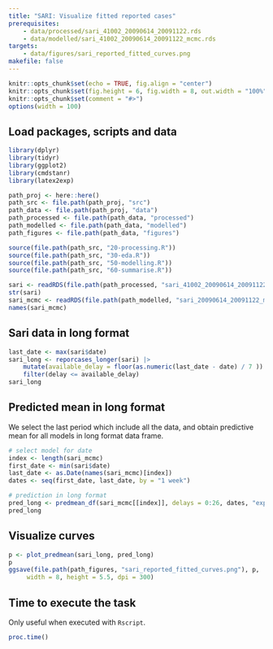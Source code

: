 ```yaml
---
title: "SARI: Visualize fitted reported cases"
prerequisites:
    - data/processed/sari_41002_20090614_20091122.rds
    - data/modelled/sari_41002_20090614_20091122_mcmc.rds
targets:
    - data/figures/sari_reported_fitted_curves.png
makefile: false
---
```


```r
knitr::opts_chunk$set(echo = TRUE, fig.align = "center")
knitr::opts_chunk$set(fig.height = 6, fig.width = 8, out.width = "100%")
knitr::opts_chunk$set(comment = "#>")
options(width = 100)
```

## Load packages, scripts and data

```r
library(dplyr)
library(tidyr)
library(ggplot2)
library(cmdstanr)
library(latex2exp)

path_proj <- here::here()
path_src <- file.path(path_proj, "src")
path_data <- file.path(path_proj, "data")
path_processed <- file.path(path_data, "processed")
path_modelled <- file.path(path_data, "modelled")
path_figures <- file.path(path_data, "figures")

source(file.path(path_src, "20-processing.R"))
source(file.path(path_src, "30-eda.R"))
source(file.path(path_src, "50-modelling.R"))
source(file.path(path_src, "60-summarise.R"))

sari <- readRDS(file.path(path_processed, "sari_41002_20090614_20091122.rds"))
str(sari)
sari_mcmc <- readRDS(file.path(path_modelled, "sari_20090614_20091122_mcmc.rds"))
names(sari_mcmc)
```

## Sari data in long format

```r
last_date <- max(sari$date)
sari_long <- reporcases_longer(sari) |>
    mutate(available_delay = floor(as.numeric(last_date - date) / 7 )) |>
    filter(delay <= available_delay)
sari_long
```

## Predicted mean in long format

We select the last period which include all the data, and obtain predictive mean for all
models in long format data frame.

```r
# select model for date
index <- length(sari_mcmc)
first_date <- min(sari$date)
last_date <- as.Date(names(sari_mcmc)[index])
dates <- seq(first_date, last_date, by = "1 week")

# prediction in long format
pred_long <- predmean_df(sari_mcmc[[index]], delays = 0:26, dates, "exponential")
pred_long
```

## Visualize curves

```r
p <- plot_predmean(sari_long, pred_long)
p
ggsave(file.path(path_figures, "sari_reported_fitted_curves.png"), p,
     width = 8, height = 5.5, dpi = 300)
```

## Time to execute the task

Only useful when executed with `Rscript`.

```r
proc.time()
```

